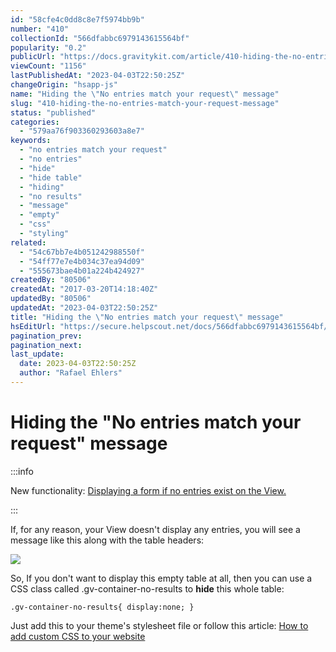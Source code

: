 ```yaml
---
id: "58cfe4c0dd8c8e7f5974bb9b"
number: "410"
collectionId: "566dfabbc6979143615564bf"
popularity: "0.2"
publicUrl: "https://docs.gravitykit.com/article/410-hiding-the-no-entries-match-your-request-message"
viewCount: "1156"
lastPublishedAt: "2023-04-03T22:50:25Z"
changeOrigin: "hsapp-js"
name: "Hiding the \"No entries match your request\" message"
slug: "410-hiding-the-no-entries-match-your-request-message"
status: "published"
categories: 
  - "579aa76f903360293603a8e7"
keywords: 
  - "no entries match your request"
  - "no entries"
  - "hide"
  - "hide table"
  - "hiding"
  - "no results"
  - "message"
  - "empty"
  - "css"
  - "styling"
related: 
  - "54c67bb7e4b051242988550f"
  - "54ff77e7e4b034c37ea94d09"
  - "555673bae4b01a224b424927"
createdBy: "80506"
createdAt: "2017-03-20T14:18:40Z"
updatedBy: "80506"
updatedAt: "2023-04-03T22:50:25Z"
title: "Hiding the \"No entries match your request\" message"
hsEditUrl: "https://secure.helpscout.net/docs/566dfabbc6979143615564bf/article/58cfe4c0dd8c8e7f5974bb9b"
pagination_prev: 
pagination_next: 
last_update:
  date: 2023-04-03T22:50:25Z
  author: "Rafael Ehlers"
---
```


# Hiding the "No entries match your request" message


:::info

New functionality: [Displaying a form if no entries exist on the View.](https://docs.gravitykit.com/article/928-displaying-a-form-if-no-entries-exist-on-the-view)

:::



If, for any reason, your View doesn't display any entries, you will see a message like this along with the table headers:

![](https://s3.amazonaws.com/helpscout.net/docs/assets/54c58489e4b051242988532c/images/58cfe5042c7d3a79f5f8df52/file-UfqtqB2myu.jpg)

So, If you don't want to display this empty table at all, then you can use a CSS class called .gv-container-no-results to **hide** this whole table:

```
.gv-container-no-results{ display:none; }
```

Just add this to your theme's stylesheet file or follow this article: [How to add custom CSS to your website](https://docs.gravitykit.com/article/246-adding-custom-css-to-your-website)